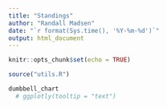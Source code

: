 ```yaml
---
title: "Standings"
author: "Randall Madsen"
date: "`r format(Sys.time(), '%Y-%m-%d')`"
output: html_document
---
```


```r
knitr::opts_chunk$set(echo = TRUE)
```


```r
source("utils.R")
```


```r
dumbbell_chart  
  # ggplotly(tooltip = "text")
```

